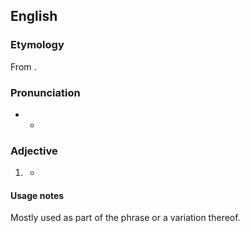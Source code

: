 ==English==

===Etymology===
From {{suffix|en|curious|er|id2=comparative}}.

===Pronunciation===
* {{IPA|en|/ˈkjʊəɹɪəsə(ɹ)/}}
** {{audio|en|LL-Q1860 (eng)-Vealhurl-curiouser.wav|Audio (UK)}}

===Adjective===
{{head|en|comparative adjective}}

# {{lb|en|informal|or|nonstandard}} {{en-comparative of|curious}}
#* {{RQ:Carroll Alice|chapter=The Pool of Tears|page=15|passage="'''Curiouser''' and '''curiouser'''!" cried Alice (she was so much surprised that for the moment she quite forgot how to speak good English). "Now I'm opening out like the largest telescope that ever was! Good-bye, feet!"}}

====Usage notes====
Mostly used as part of the phrase {{m|en|curiouser and curiouser}} or a variation thereof.